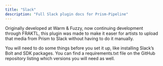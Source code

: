 ```yaml
---
title: "Slack"
description: "Full Slack plugin docs for Prism-Pipeline"
---
```


Originally developed at Warm & Fuzzy, now continuing development through FRAKTL, 
this plugin was made to make it easer for artists to upload that media from Prism to Slack without having to do it manually. 

You will need to do some things before you set it up, like installing Slack’s Bolt and SDK packages.
You can find a requirements.txt file on the GitHub repository listing which versions you will need as well. 
